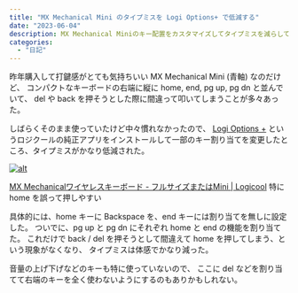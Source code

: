 ```yaml
---
title: "MX Mechanical Mini のタイプミスを Logi Options+ で低減する"
date: "2023-06-04"
description: MX Mechanical Miniのキー配置をカスタマイズしてタイプミスを減らしてみました。
categories:
  - "日記"
---
```


昨年購入して打鍵感がとても気持ちいい MX Mechanical Mini (青軸) なのだけど、
コンパクトなキーボードの右端に縦に home, end, pg up, pg dn と並んでいて、
del や back を押そうとした際に間違って叩いてしまうことが多々あった。

しばらくそのまま使っていたけど中々慣れなかったので、
[Logi Options +](https://www.logicool.co.jp/ja-jp/software/logi-options-plus.html)
というロジクールの純正アプリをインストールして一部のキー割り当てを変更したところ、タイプミスがかなり低減された。

<a href="/static/images/image-1024x512.webp" rel="noopener noreferrer">![alt](/static/images/image-1024x512.webp)</a>

[MX Mechanicalワイヤレスキーボード - フルサイズまたはMini | Logicool](https://www.logicool.co.jp/ja-jp/products/keyboards/mx-mechanical.html)
特に home を誤って押しやすい

具体的には、home キーに Backspace を、end キーには割り当てを無しに設定した。
ついでに、pg up と pg dn にそれぞれ home と end の機能を割り当てた。
これだけで back / del を押そうとして間違えて home を押してしまう、という現象がなくなり、
タイプミスは体感でかなり減った。

音量の上げ下げなどのキーも特に使っていないので、
ここに del などを割り当てて右端のキーを全く使わないようにするのもありかもしれない。
